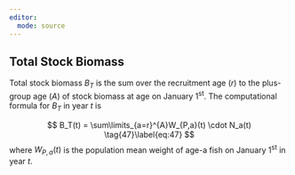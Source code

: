 ```yaml
---
editor: 
  mode: source
---
```


## Total Stock Biomass {.unnumbered}

Total stock biomass $B_T$ is the sum over the recruitment age ($r$) to the plus-group age ($A$) of stock biomass at age on January 1^st^. The computational formula for $B_T$ in year $t$ is

$$
B_T(t) = \sum\limits_{a=r}^{A}W_{P,a}(t) \cdot N_a(t) \tag{47}\label{eq:47}
$$
where $W_{P,a}(t)$ is the population mean weight of age-a fish on January 1^st^ in year $t$.
